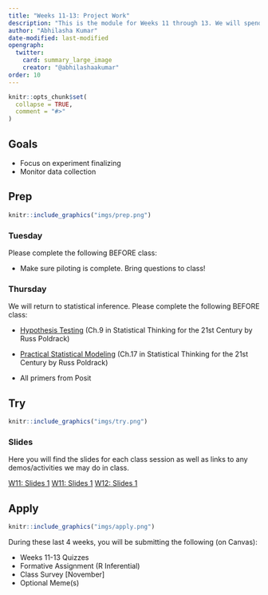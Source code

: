 ```yaml
---
title: "Weeks 11-13: Project Work"
description: "This is the module for Weeks 11 through 13. We will spend these classes ironing out details of your project and making sure everything is going smoothly."
author: "Abhilasha Kumar"
date-modified: last-modified
opengraph:
  twitter:
    card: summary_large_image
    creator: "@abhilashaakumar"
order: 10
---
```


```r
knitr::opts_chunk$set(
  collapse = TRUE,
  comment = "#>"
)
```

## Goals

- Focus on experiment finalizing
- Monitor data collection

## Prep 

:::::{.card .border .border-2 .border-info}
:::: {.grid .g-0}
::: {.g-col-3}
:::: {.card-body}

```r
knitr::include_graphics("imgs/prep.png")
```

::::
:::

::: {.g-col-9}
:::: {.card-body}
### Tuesday

Please complete the following BEFORE class:

- Make sure piloting is complete. Bring questions to class! 

### Thursday

We will return to statistical inference. Please complete the following BEFORE class:

- [Hypothesis Testing](https://statsthinking21.github.io/statsthinking21-core-site/hypothesis-testing.html) (Ch.9 in Statistical Thinking for the 21st Century by Russ Poldrack)

- [Practical Statistical Modeling](https://statsthinking21.github.io/statsthinking21-core-site/practical-example.html) (Ch.17 in Statistical Thinking for the 21st Century by Russ Poldrack)

- All primers from Posit

::::
:::
::::
:::::

## Try {.mt-5}

:::::{.card .border .border-2 .border-info}
:::: {.grid .g-0}
::: {.g-col-3}
:::: {.card-body}

```r
knitr::include_graphics("imgs/try.png")
```

::::
:::

::: {.g-col-9}
:::: {.card-body}

### Slides

Here you will find the slides for each class session as well as links to any demos/activities we may do in class.

<a class="btn btn-outline-info" href="https://teaching-cognition.github.io/coglab/slides/W11_Nov_7_2023.pdf" role="button" target="_blank">W11: Slides 1</a>
<a class="btn btn-outline-info" href="https://teaching-cognition.github.io/coglab/slides/W11_Nov_9_2023.pdf" role="button" target="_blank">W11: Slides 1</a>
<a class="btn btn-outline-info" href="https://teaching-cognition.github.io/coglab/slides/W12_Nov_9_2023.pdf" role="button" target="_blank">W12: Slides 1</a>


::::
:::


::::
:::::

## Apply {.mt-5}

:::::{.card .border .border-2 .border-info}
:::: {.grid .g-0}
::: {.g-col-3}
:::: {.card-body}

```r
knitr::include_graphics("imgs/apply.png")
```

::::
:::

::: {.g-col-9}
:::: {.card-body}

During these last 4 weeks, you will be submitting the following (on Canvas):

- Weeks 11-13 Quizzes
- Formative Assignment (R Inferential)
- Class Survey [November]
- Optional Meme(s)

::::
:::


::::
:::::